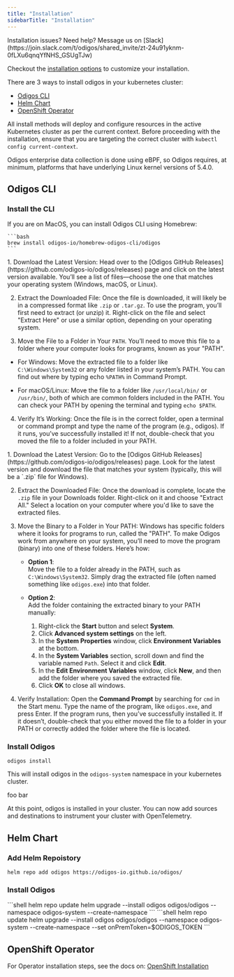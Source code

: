 ```yaml
---
title: "Installation"
sidebarTitle: "Installation"
---
```


<Tip>
  Installation issues? Need help? Message us on [Slack](https://join.slack.com/t/odigos/shared_invite/zt-24u91yknm-0fLXu6qnqYfNHS_GSUgTJw)
</Tip>

Checkout the [installation options](/setup/installation-options) to customize your installation.

There are 3 ways to install odigos in your kubernetes cluster:
- [Odigos CLI](#odigos-cli)
- [Helm Chart](#helm-chart)
- [OpenShift Operator](#openshift-operator)

All install methods will deploy and configure resources in the active Kubernetes cluster as per the current context. 
Before proceeding with the installation, ensure that you are targeting the correct cluster with `kubectl config current-context`.

<Info>
  Odigos enterprise data collection is done using eBPF, so Odigos requires, at minimum, platforms that have underlying Linux kernel versions of 5.4.0.
</Info>

## Odigos CLI

### Install the CLI

<Tabs>
  <Tab title="Homebrew">
    If you are on MacOS, you can install Odigos CLI using Homebrew:

    ```bash
    brew install odigos-io/homebrew-odigos-cli/odigos
    ```
  </Tab>
  <Tab title="GitHub Releases">
  1. Download the Latest Version: Head over to the [Odigos GitHub Releases](https://github.com/odigos-io/odigos/releases) page and click on the latest version available. You’ll see a list of files—choose the one that matches your operating system (Windows, macOS, or Linux).

  2. Extract the Downloaded File: Once the file is downloaded, it will likely be in a compressed format like `.zip` or `.tar.gz`. To use the program, you’ll first need to extract (or unzip) it. Right-click on the file and select "Extract Here" or use a similar option, depending on your operating system.

  3. Move the File to a Folder in Your `PATH`. You’ll need to move this file to a folder where your computer looks for programs, known as your "PATH".

   - For Windows: Move the extracted file to a folder like `C:\Windows\System32` or any folder listed in your system’s PATH. You can find out where by typing echo `%PATH%` in Command Prompt.

   - For macOS/Linux: Move the file to a folder like `/usr/local/bin/` or `/usr/bin/`, both of which are common folders included in the PATH. You can check your PATH by opening the terminal and typing `echo $PATH`.

  4. Verify It’s Working: Once the file is in the correct folder, open a terminal or command prompt and type the name of the program (e.g., odigos). If it runs, you’ve successfully installed it! If not, double-check that you moved the file to a folder included in your PATH.
  </Tab>
  <Tab title="Windows">
1. Download the Latest Version: Go to the [Odigos GitHub Releases](https://github.com/odigos-io/odigos/releases) page. Look for the latest version and download the file that matches your system (typically, this will be a `.zip` file for Windows).

2. Extract the Downloaded File: Once the download is complete, locate the `.zip` file in your Downloads folder. Right-click on it and choose "Extract All." Select a location on your computer where you'd like to save the extracted files.

3. Move the Binary to a Folder in Your PATH: Windows has specific folders where it looks for programs to run, called the "PATH". To make Odigos work from anywhere on your system, you’ll need to move the program (binary) into one of these folders. Here’s how:

   - **Option 1**:  
     Move the file to a folder already in the PATH, such as `C:\Windows\System32`. Simply drag the extracted file (often named something like `odigos.exe`) into that folder.
   
   - **Option 2**:  
     Add the folder containing the extracted binary to your PATH manually:
     1. Right-click the **Start** button and select **System**.
     2. Click **Advanced system settings** on the left.
     3. In the **System Properties** window, click **Environment Variables** at the bottom.
     4. In the **System Variables** section, scroll down and find the variable named `Path`. Select it and click **Edit**.
     5. In the **Edit Environment Variables** window, click **New**, and then add the folder where you saved the extracted file.
     6. Click **OK** to close all windows.

4. Verify Installation: Open the **Command Prompt** by searching for `cmd` in the Start menu. Type the name of the program, like `odigos.exe`, and press Enter. If the program runs, then you’ve successfully installed it. If it doesn’t, double-check that you either moved the file to a folder in your PATH or correctly added the folder where the file is located.

  </Tab>
</Tabs>

### Install Odigos

```shell
odigos install
```

This will install odigos in the `odigos-system` namespace in your kubernetes cluster.

<Notice>
    foo bar
</Notice>

At this point, odigos is installed in your cluster. You can now add sources and destinations to instrument your cluster with OpenTelemetry.

## Helm Chart

### Add Helm Repoistory

```shell
helm repo add odigos https://odigos-io.github.io/odigos/
```

### Install Odigos

<Tabs>
  <Tab title="Community">
    ```shell
    helm repo update
    helm upgrade --install odigos odigos/odigos --namespace odigos-system --create-namespace
    ```
  </Tab>
  <Tab title="Enterprise">
    ```shell
    helm repo update
    helm upgrade --install odigos odigos/odigos --namespace odigos-system --create-namespace --set onPremToken=$ODIGOS_TOKEN
    ```
  </Tab>
</Tabs>

## OpenShift Operator

For Operator installation steps, see the docs on: [OpenShift Installation](/setup/installation-options#openshift-installation)
